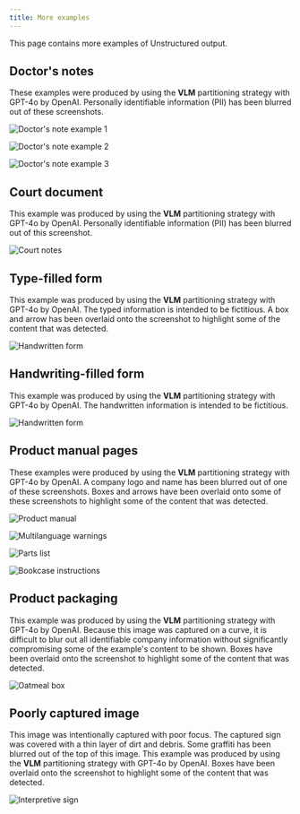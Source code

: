 ```yaml
---
title: More examples
---
```


This page contains more examples of Unstructured output.

## Doctor's notes

These examples were produced by using the **VLM** partitioning strategy with GPT-4o by OpenAI. Personally identifiable 
information (PII) has been blurred out of these screenshots.

![Doctor's note example 1](/img/examples/Doctors-Note-1-VLM-GPT-4o.png)

![Doctor's note example 2](/img/examples/Doctors-Note-2-VLM-GPT-4o.png)

![Doctor's note example 3](/img/examples/Doctors-Note-3-VLM-GPT-4o.png)

## Court document

This example was produced by using the **VLM** partitioning strategy with GPT-4o by OpenAI. Personally identifiable 
information (PII) has been blurred out of this screenshot.

![Court notes](/img/examples/Court-Notes-VLM-GPT-4o.png)

## Type-filled form

This example was produced by using the **VLM** partitioning strategy with GPT-4o by OpenAI. 
The typed information is intended to be fictitious. 
A box and arrow has been overlaid onto the screenshot to highlight some of the content that was detected.

![Handwritten form](/img/examples/PDF-Form-VLM-GPT-4o.png)

## Handwriting-filled form

This example was produced by using the **VLM** partitioning strategy with GPT-4o by OpenAI. 
The handwritten information is intended to be fictitious. 

![Handwritten form](/img/examples/Handwritten-Form-VLM-GPT-4o.png)

## Product manual pages

These examples were produced by using the **VLM** partitioning strategy with GPT-4o by OpenAI. A company logo and name has 
been blurred out of one of these screenshots. Boxes and arrows have been overlaid onto some of these screenshots to highlight some of the content that was detected.

![Product manual](/img/examples/Product-Manual-VLM-GPT-4o.png)

![Multilanguage warnings](/img/examples/Multilanguage-Warnings-VLM-GPT-4o.png)

![Parts list](/img/examples/Parts-List-VLM-GPT-4o.png)

![Bookcase instructions](/img/examples/Bookcase-Instructions-VLM-GPT-4o.png)

## Product packaging

This example was produced by using the **VLM** partitioning strategy with GPT-4o by OpenAI. Because this image was 
captured on a curve, it is difficult to blur out all identifiable company information without significantly compromising 
some of the example's content to be shown. Boxes have been overlaid onto the screenshot to highlight some of the content that was detected.

![Oatmeal box](/img/examples/Oatmeal-Box-VLM-GPT-4o.png)

## Poorly captured image

This image was intentionally captured with poor focus. The captured sign was covered with a thin layer of dirt and 
debris. Some graffiti has been blurred out of the top of this image. This example was produced by using the **VLM** partitioning strategy with GPT-4o by OpenAI. 
Boxes have been overlaid onto the screenshot to highlight some of the content that was detected.

![Interpretive sign](/img/examples/Interpretive-Sign-VLM-GPT-4o.png)